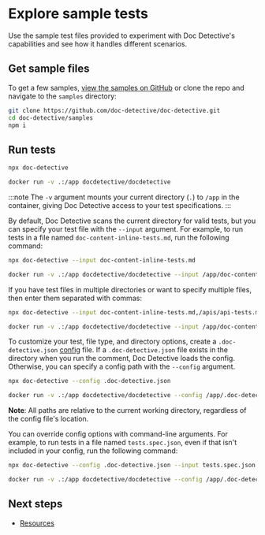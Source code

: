 
# Explore sample tests

Use the sample test files provided to experiment with Doc Detective's capabilities and see how it handles different scenarios.

## Get sample files

To get a few samples, [view the samples on GitHub](https://github.com/doc-detective/doc-detective/tree/main/samples) or clone the repo and navigate to the `samples` directory:

```bash
git clone https://github.com/doc-detective/doc-detective.git
cd doc-detective/samples
npm i
```

## Run tests

<Tabs>
  <TabItem value="npx" label="NPX" default>

```bash
npx doc-detective
```

  </TabItem>
  <TabItem value="docker" label="Docker">

```bash
docker run -v .:/app docdetective/docdetective
```

:::note
The `-v` argument mounts your current directory (`.`) to `/app` in the container, giving Doc Detective access to your test specifications.
:::

  </TabItem>
</Tabs>

By default, Doc Detective scans the current directory for valid tests, but you can specify your test file with the `--input` argument. For example, to run tests in a file named `doc-content-inline-tests.md`, run the following command:

<Tabs>
  <TabItem value="npx" label="NPX" default>

```bash
npx doc-detective --input doc-content-inline-tests.md
```

  </TabItem>
  <TabItem value="docker" label="Docker">

```bash
docker run -v .:/app docdetective/docdetective --input /app/doc-content-inline-tests.md
```

  </TabItem>
</Tabs>

If you have test files in multiple directories or want to specify multiple files, then enter them separated with commas:

<Tabs>
  <TabItem value="npx" label="NPX" default>

```bash
npx doc-detective --input doc-content-inline-tests.md,/apis/api-tests.md
```

  </TabItem>
  <TabItem value="docker" label="Docker">

```bash
docker run -v .:/app docdetective/docdetective --input /app/doc-content-inline-tests.md,/app/apis/api-tests.md
```

  </TabItem>
</Tabs>

To customize your test, file type, and directory options, create a `.doc-detective.json` [config](/docs/references/schemas/config) file. If a `.doc-detective.json` file exists in the directory when you run the comment, Doc Detective loads the config. Otherwise, you can specify a config path with the `--config` argument.

<Tabs>
  <TabItem value="npx" label="NPX" default>

```bash
npx doc-detective --config .doc-detective.json
```

  </TabItem>
  <TabItem value="docker" label="Docker">

```bash
docker run -v .:/app docdetective/docdetective --config /app/.doc-detective.json
```

  </TabItem>
</Tabs>

**Note**: All paths are relative to the current working directory, regardless of the config file's location.

You can override config options with command-line arguments. For example, to run tests in a file named `tests.spec.json`, even if that isn't included in your config, run the following command:

<Tabs>
  <TabItem value="npx" label="NPX" default>

```bash
npx doc-detective --config .doc-detective.json --input tests.spec.json
```

  </TabItem>
  <TabItem value="docker" label="Docker">

```bash
docker run -v .:/app docdetective/docdetective --config /app/.doc-detective.json --input /app/tests.spec.json
```

  </TabItem>
</Tabs>

<!-- ### Run remotely hosted tests

You can run tests hosted remotely by specifying the URL of the test file with the `--input` argument. For example, to run tests from a file hosted at `https://doc-detective.com/sample.spec.json`, run the following command:

```bash
npx doc-detective --input https://doc-detective.com/sample.spec.json
```

These tests run the same way as local tests, but Doc Detective fetches the test file from the specified URL and stores it in a temporary directory. The URL must be accessible to the machine running the tests.
 -->

## Next steps

- [Resources](/docs/get-started/resources.md)
